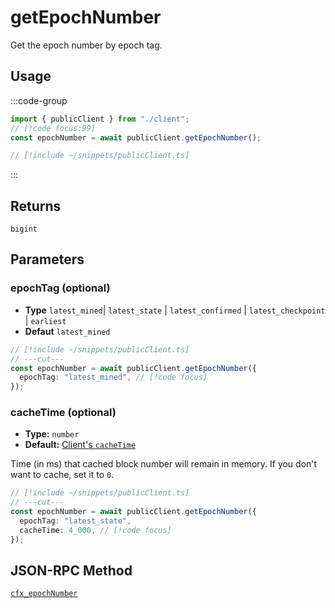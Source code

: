 # getEpochNumber

Get the epoch number by epoch tag.

## Usage

:::code-group

```ts [example.ts]
import { publicClient } from "./client";
// [!code focus:99]
const epochNumber = await publicClient.getEpochNumber();
```

```ts [client.ts] filename="client.ts"
// [!include ~/snippets/publicClient.ts]
```

:::

## Returns

`bigint`

## Parameters

### epochTag (optional)

- **Type** `latest_mined`| `latest_state` | `latest_confirmed` | `latest_checkpoint` | `earliest`
- **Defaut** `latest_mined`

```ts
// [!include ~/snippets/publicClient.ts]
// ---cut---
const epochNumber = await publicClient.getEpochNumber({
  epochTag: "latest_mined", // [!code focus]
});
```

### cacheTime (optional)

- **Type:** `number`
- **Default:** [Client's `cacheTime`](/docs/clients/public#cachetimeoptional)

Time (in ms) that cached block number will remain in memory. If you don't want to cache, set it to `0`.

```ts
// [!include ~/snippets/publicClient.ts]
// ---cut---
const epochNumber = await publicClient.getEpochNumber({
  epochTag: "latest_state",
  cacheTime: 4_000, // [!code focus]
});
```

## JSON-RPC Method

[`cfx_epochNumber`](https://doc.confluxnetwork.org/docs/core/build/json-rpc/cfx-namespace#cfx_epochnumber)
